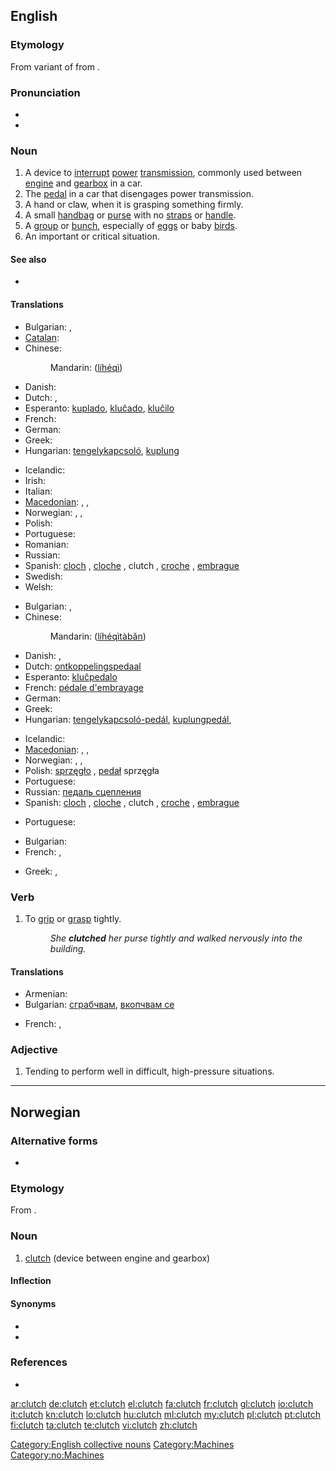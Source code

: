 ==English==

===Etymology===
From {{etyl|enm}} {{term|clucchen|lang=enm}} variant of {{term|clicchen|lang=enm}} from {{etyl|ang}} {{term|clyccan|lang=ang}}.

===Pronunciation===
* {{audio|en-us-clutch.ogg|Audio (US)}}
* {{rhymes|ʌtʃ}}

===Noun===
{{en-noun|es}}

# A device to [[interrupt]] [[power]] [[transmission]], commonly used between [[engine]] and [[gearbox]] in a car.
# The [[pedal]] in a car that disengages power transmission.
# A hand or claw, when it is grasping something firmly.
# A small [[handbag]] or [[purse]] with no [[straps]] or [[handle]].
# A [[group]] or [[bunch]], especially of [[eggs]] or baby [[birds]].
# An important or critical situation.

====See also====
* {{pedialite}}

====Translations====
{{trans-top|A device to interrupt power transmission}}
* Bulgarian: {{t+|bg|съединител|m}}, {{t|bg|амбриаж|m}}
* [[Catalan]]: {{t|ca|embragatge}}
* Chinese:
*: Mandarin: {{zh-ts|[[離合]][[器]]|[[离合]][[器]]}} ([[lí]][[hé]][[qì]])
* Danish: {{t-|da|kobling|c}}
* Dutch: {{t+|nl|koppeling}}, {{t+|nl|klauw|f}}
* Esperanto: [[kuplado]], [[kluĉado]], [[kluĉilo]]
* French: {{t+|fr|embrayage}}
* German: {{t+|de|Kupplung|f}}
* Greek: {{t+|el|συμπλέκτης|m|tr=sinpléktis}}
* Hungarian: [[tengelykapcsoló]], [[kuplung]]
{{trans-mid}}
* Icelandic: {{t|is|kúpling}}
* Irish: {{t-|ga|ál|xs=Irish}}
* Italian: {{t-|it|frizione}}
* [[Macedonian]]: {{t-|mk|квачило|n|tr=kváčilo}}, {{t|mk|спојка|f|tr=spójka}}, {{t|mk|куплунг|m|tr=kúplung}}
* Norwegian: {{t-|no|clutch|m}}, {{t-|no|kløtsj|m}}, {{t-|no|kobling|m}}
* Polish: {{t+|pl|sprzęgło|n}}
* Portuguese: {{t|pt|embraiagem}}
* Romanian: {{t|ro|ambreiaj|n}}
* Russian: {{t+|ru|сцепление|n}}
* Spanish: [[cloch]] {{m}} {{italbrac|Colombia|Costa Rica|Honduras|Mexico|Nicaragua}}, [[cloche]] {{italbrac|Caribbean Islands|Colombian Atlantic Coast|Venezuela}}, clutch {{italbrac|Colombia|El Salvador|Guatemala|Mexico|Panama|Peru - pronounced 'cloch'}} {{m}}, [[croche]] {{m}} {{italbrac|Venezuela}}, [[embrague]] {{m}} {{italbrac|Argentina|Bolivia|Chile|Ecuador|Paraguay|Spain|Uruguay}}
* Swedish: {{t-|sv|koppling}}
* Welsh: {{t|cy|cydiwr|xs=Welsh}}
{{trans-bottom}}

{{trans-top|The pedal in a car that disengages power transmission}}
* Bulgarian: {{t+|bg|съединител|m}}, {{t|bg|амбриаж|m}}
* Chinese:
*: Mandarin: {{zh-ts|[[離合]][[器]][[踏板]]|[[离合]][[器]][[踏板]]}} ([[lí]][[hé]][[qì]][[tà]][[bǎn]])
* Danish: {{t-|da|kobling|c}}, {{t-|da|koblingspedal|c}}
* Dutch: [[ontkoppelingspedaal]] {{m}}
* Esperanto: [[kluĉpedalo]]
* French: [[pédale d'embrayage]]
* German: {{t-|de|Kupplungspedal}}
* Greek: {{t+|el|συμπλέκτης|m|tr=sinpléktis}}
* Hungarian: [[tengelykapcsoló-pedál]], [[kuplungpedál]], {{t|hu|kuplung}}
{{trans-mid}}
* Icelandic: {{t+|is|kúpling|f}}
* [[Macedonian]]: {{t-|mk|квачило|n|tr=kváčilo}}, {{t|mk|спојка|f|tr=spójka}}, {{t|mk|куплунг|m|tr=kúplung}}
* Norwegian: {{t-|no|clutchpedal|m}}, {{t-|no|kløtsjpedal|m}}, {{t-|no|koblingspedal|m}}
* Polish: [[sprzęgło]] {{n}}, [[pedał]] sprzęgła {{m}}
* Portuguese: {{t|pt|embraiagem|f}}
* Russian: [[педаль сцепления]]
* Spanish: [[cloch]] {{m}} {{italbrac|Colombia|Costa Rica|Honduras|Mexico|Nicaragua}}, [[cloche]] {{italbrac|Caribbean Islands|Colombian Atlantic Coast|Venezuela}}, clutch {{italbrac|Colombia|El Salvador|Guatemala|Mexico|Panama|Peru - pronounced 'cloch'}} {{m}}, [[croche]] {{m}} {{italbrac|Venezuela}}, [[embrague]] {{m}} {{italbrac|Argentina|Bolivia|Chile|Ecuador|Paraguay|Spain|Uruguay}}
{{trans-bottom}}

{{trans-top|A small handbag or purse with no straps or handle}}
* Portuguese: {{t|pt|bolsa carteira}}
{{trans-mid}}
{{trans-bottom}}

{{trans-top|A group or bunch, especially of eggs or baby birds}}
* Bulgarian: {{t|bg|люпило|n}}
* French: {{t+|fr|nichée|f}}, {{t+|fr|couvée|f}}
{{trans-mid}}
* Greek: {{t|el|άδραγμα|n|tr=áδragma}}, {{t|el|άρπαγμα|n|tr=árpagma}}
{{trans-bottom}}

===Verb===
{{en-verb|clutch|es}}

# To [[grip]] or [[grasp]] tightly.
#: ''She '''clutched''' her purse tightly and walked nervously into the building.''

====Translations====
{{trans-top|to grip or grasp tightly}}
* Armenian: {{t-|hy|կառչել|tr=kaṙčel}}
* Bulgarian: [[сграбчвам]], [[вкопчвам се]]
{{trans-mid}}
* French: {{t+|fr|agripper}}, {{t+|fr|serrer}}
{{trans-bottom}}

===Adjective===
{{en-adj}}

# {{US}} Tending to perform well in difficult, high-pressure situations.

[[Category:English collective nouns]]
[[Category:Machines]]

----

==Norwegian==

===Alternative forms===
* {{l|no|kløtsj}}

===Etymology===
From {{etyl|en|no}} {{term|clutch|lang=en}}.

===Noun===
{{infl|no|noun|g=m}}

# [[#English|clutch]] (device between engine and gearbox)

====Inflection====
{{no-noun-infl|nb-class=m1|nn-class=m1}}

====Synonyms====
* {{l-nb|kobling}}
* {{l|no|kopling}}

===References===
* {{R:Dokumentasjonsprosjektet}}

[[Category:no:Machines]]

[[ar:clutch]]
[[de:clutch]]
[[et:clutch]]
[[el:clutch]]
[[fa:clutch]]
[[fr:clutch]]
[[gl:clutch]]
[[io:clutch]]
[[it:clutch]]
[[kn:clutch]]
[[lo:clutch]]
[[hu:clutch]]
[[ml:clutch]]
[[my:clutch]]
[[pl:clutch]]
[[pt:clutch]]
[[fi:clutch]]
[[ta:clutch]]
[[te:clutch]]
[[vi:clutch]]
[[zh:clutch]]